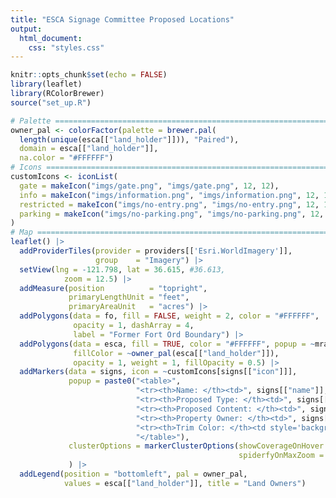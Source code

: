 ```yaml
---
title: "ESCA Signage Committee Proposed Locations"
output: 
  html_document:
    css: "styles.css"
---
```



```r
knitr::opts_chunk$set(echo = FALSE)
library(leaflet)
library(RColorBrewer)
source("set_up.R")
```

```r
# Palette ======================================================================
owner_pal <- colorFactor(palette = brewer.pal(
  length(unique(esca[["land_holder"]])), "Paired"),
  domain = esca[["land_holder"]],
  na.color = "#FFFFFF")
# Icons ========================================================================
customIcons <- iconList(
  gate = makeIcon("imgs/gate.png", "imgs/gate.png", 12, 12),
  info = makeIcon("imgs/information.png", "imgs/information.png", 12, 12),
  restricted = makeIcon("imgs/no-entry.png", "imgs/no-entry.png", 12, 12),
  parking = makeIcon("imgs/no-parking.png", "imgs/no-parking.png", 12, 12)
)
# Map ==========================================================================
leaflet() |>
  addProviderTiles(provider = providers[['Esri.WorldImagery']],
                   group    = "Imagery") |>
  setView(lng = -121.798, lat = 36.615, #36.613,
            zoom = 12.5) |>
  addMeasure(position          = "topright",
             primaryLengthUnit = "feet", 
             primaryAreaUnit   = "acres") |>
  addPolygons(data = fo, fill = FALSE, weight = 2, color = "#FFFFFF",
              opacity = 1, dashArray = 4, 
              label = "Former Fort Ord Boundary") |>
  addPolygons(data = esca, fill = TRUE, color = "#FFFFFF", popup = ~mra_popup,
              fillColor = ~owner_pal(esca[["land_holder"]]), 
              opacity = 1, weight = 1, fillOpacity = 0.5) |>
  addMarkers(data = signs, icon = ~customIcons[signs[["icon"]]], 
             popup = paste0("<table>",
                            "<tr><th>Name: </th><td>", signs[["name"]], "</td>",
                            "<tr><th>Proposed Type: </th><td>", signs[["cat"]], "</td>",
                            "<tr><th>Proposed Content: </th><td>", signs[["content"]], "</td>",
                            "<tr><th>Property Owner: </th><td>", signs[["jurisdiction"]], "</td>",
                            "<tr><th>Trim Color: </th><td style='background-color: ", signs[["color"]], "'></td>",
                            "</table>"), 
             clusterOptions = markerClusterOptions(showCoverageOnHover = TRUE,
                                                   spiderfyOnMaxZoom = TRUE, maxZoom = 100)
             ) |>
  addLegend(position = "bottomleft", pal = owner_pal,
            values = esca[["land_holder"]], title = "Land Owners")
```

